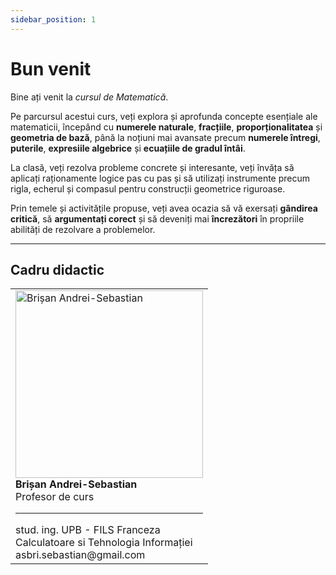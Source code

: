 ```yaml
---
sidebar_position: 1
---
```


# Bun venit

Bine ați venit la *cursul de Matematică*.

Pe parcursul acestui curs, veți explora și aprofunda concepte esențiale ale matematicii, începând cu **numerele naturale**, **fracțiile**, **proporționalitatea** și **geometria de bază**, până la noțiuni mai avansate precum **numerele întregi**, **puterile**, **expresiile algebrice** și **ecuațiile de gradul întâi**.

La clasă, veți rezolva probleme concrete și interesante, veți învăța să aplicați raționamente logice pas cu pas și să utilizați instrumente precum rigla, echerul și compasul pentru construcții geometrice riguroase.

Prin temele și activitățile propuse, veți avea ocazia să vă exersați **gândirea critică**, să **argumentați corect** și să deveniți mai **încrezători** în propriile abilități de rezolvare a problemelor.


---
## Cadru didactic

<table>
<tr valign="top">
<td>
  <img src="https://edumat58.github.io/curs/img/me.jpg" alt="Brișan Andrei-Sebastian" width="300"></img>
  <br/>
  <strong>Brișan Andrei-Sebastian</strong><br/>
  Profesor de curs <br/>
  <hr/>
  stud. ing. UPB - FILS Franceza <br/>
  Calculatoare si Tehnologia Informației <br/>
  asbri.sebastian@gmail.com
</td>

</tr>

</table>



